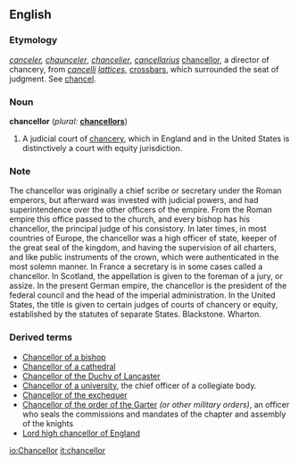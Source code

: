 ==English==

{{webster}}

===Etymology===
{{OE.}} ''[[canceler]], [[chaunceler]]'', {{F.}} ''[[chancelier]]'', {{LL.}} ''[[cancellarius]]'' [[chancellor]], a director of chancery, from {{L.}} ''[[cancelli]] [[lattices]]'', [[crossbar]]s, which surrounded the seat of judgment. See [[chancel]].

===Noun===
'''chancellor'''  (''plural:'' '''[[chancellors]]''')
# A judicial court of [[chancery]], which in England and in the United States is distinctively a court with equity jurisdiction.

===Note===
The chancellor was originally a chief scribe or secretary under the Roman emperors, but afterward was invested with judicial powers, and had superintendence over the other officers of the empire. From the Roman empire this office passed to the church, and every bishop has his chancellor, the principal judge of his consistory. In later times, in most countries of Europe, the chancellor was a high officer of state, keeper of the great seal of the kingdom, and having the supervision of all charters, and like public instruments of the crown, which were authenticated in the most solemn manner. In France a secretary is in some cases called a chancellor. In Scotland, the appellation is given to the foreman of a jury, or assize. In the present German empire, the chancellor is the president of the federal council and the head of the imperial administration. In the United States, the title is given to certain judges of courts of chancery or equity, established by the statutes of separate States. Blackstone. Wharton. 

===Derived terms===
*[[Chancellor of a bishop]] <!--, ∨ of a diocese (R. C. Ch. & ch. of Eng.), a law officer appointed to hold the bishop's court in his diocese, and to assist him in matter of ecclesiastical law. -->
*[[Chancellor of a cathedral]] <!--, one of the four chief dignitaries of the cathedrals of the old foundation, and an officer whose duties are chiefly educational, with special reference to the cultivation of theology. -->
*[[Chancellor of the Duchy of Lancaster]] <!--, an officer before whom, or his deputy, the court of the duchy chamber of Lancaster is held. This is a special jurisdiction. -->
*[[Chancellor of a university]], the chief officer of a collegiate body. <!--In Oxford, he is elected for life; in Cambridge, for a term of years; and his office is honorary, the chief duties of it devolving on the vice chancellor. -->
*[[Chancellor of the exchequer]] <!--, a member of the British cabinet upon whom devolves the charge of the public income and expenditure as the highest finance minister of the government. -->
*[[Chancellor of the order of the Garter]] ''(or other military orders)'', an officer who seals the commissions and mandates of the chapter and assembly of the knights <!--, keeps the register of their proceedings, and delivers their acts under the seal of their order. -->
*[[Lord high chancellor of England]]  <!--, the presiding judge in the court of chancery, the highest judicial officer of the crown, and the first lay person of the state after the blood royal. He is created chancellor by the delivery into his custody of the great seal, of which he becomes keeper. He is privy counselor by his office, and prolocutor of the House of Lords by prescription. -->

[[io:Chancellor]]
[[it:chancellor]]